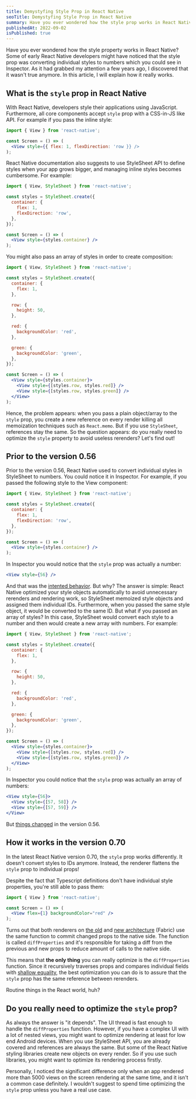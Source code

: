 ```yaml
---
title: Demystyfing Style Prop in React Native
seoTitle: Demystyfing Style Prop in React Native
summary: Have you ever wondered how the style prop works in React Native? Some of early React Native developers might have noticed that the style prop was converting individual styles to numbers which then were sent to the native side. In this article, I will explain how the style prop works in React Native 0.70.
publishedAt: 2022-09-02
isPublished: true
---
```


Have you ever wondered how the style property works in React Native? Some of early React Native developers might have noticed that the style prop was converting individual styles to numbers which you could see in Inspector. As it had grabbed my attention a few years ago, I discovered that it wasn't true anymore. In this article, I will explain how it really works.

## What is the `style` prop in React Native

With React Native, developers style their applications using JavaScript. Furthermore, all core components accept `style` prop with a CSS-in-JS like API. For example if you pass the inline style:

```jsx
import { View } from 'react-native';

const Screen = () => (
  <View style={{ flex: 1, flexDirection: 'row }} />
);
```

React Native documentation also suggests to use StyleSheet API to define styles when your app grows bigger, and managing inline styles becomes cumbersome. For example:

```jsx
import { View, StyleSheet } from 'react-native';

const styles = StyleSheet.create({
  container: {
    flex: 1,
    flexDirection: 'row',
  },
});

const Screen = () => (
  <View style={styles.container} />
);
```

You might also pass an array of styles in order to create composition:

```jsx
import { View, StyleSheet } from 'react-native';

const styles = StyleSheet.create({
  container: {
    flex: 1,
  },

  row: {
    height: 50,
  },

  red: {
    backgroundColor: 'red',
  },

  green: {
    backgroundColor: 'green',
  },
});

const Screen = () => (
  <View style={styles.container}>
    <View style={[styles.row, styles.red]} />
    <View style={[styles.row, styles.green]} />
  </View>
);
```

Hence, the problem appears: when you pass a plain object/array to the `style` prop, you create a new reference on every render killing all memoization techniques such as `React.memo`. But if you use `StyleSheet`, references stay the same. So the question appears: do you really need to optimize the `style` property to avoid useless rerenders? Let's find out!

## Prior to the version 0.56

Prior to the version 0.56, React Native used to convert individual styles in StyleSheet to numbers. You could notice it in Inspector. For example, if you passed the following style to the View component:

```jsx
import { View, StyleSheet } from 'react-native';

const styles = StyleSheet.create({
  container: {
    flex: 1,
    flexDirection: 'row',
  },
});

const Screen = () => (
  <View style={styles.container} />
);
```

In Inspector you would notice that the `style` prop was actually a number:

```jsx
<View style={56} />
```

And that was the [intented behavior](https://github.com/facebook/react-native/blob/0.55-stable/Libraries/StyleSheet/StyleSheet.js#L236). But why? The answer is simple: React Native optimized your style objects automatically to avoid unnecessary rerenders and rendering work, so StyleSheet memoized style objects and assigned them individual IDs. Furthermore, when you passed the same style object, it would be converted to the same ID. But what if you passed an array of styles? In this case, StyleSheet would convert each style to a number and then would create a new array with numbers. For example:

```jsx
import { View, StyleSheet } from 'react-native';

const styles = StyleSheet.create({
  container: {
    flex: 1,
  },

  row: {
    height: 50,
  },

  red: {
    backgroundColor: 'red',
  },

  green: {
    backgroundColor: 'green',
  },
});

const Screen = () => (
  <View style={styles.container}>
    <View style={[styles.row, styles.red]} />
    <View style={[styles.row, styles.green]} />
  </View>
);
```

In Inspector you could notice that the `style` prop was actually an array of numbers:

```jsx
<View style={56}>
  <View style={[57, 58]} />
  <View style={[57, 59]} />
</View>
```

But [things changed](https://github.com/facebook/react-native/blob/0.56-stable/Libraries/StyleSheet/StyleSheet.js#L369) in the version 0.56.

## How it works in the version 0.70

In the latest React Native version 0.70, the `style` prop works differently. It doesn't convert styles to IDs anymore. Instead, the renderer flattens the `style` prop to individual props!

Despite the fact that Typescript definitions don't have individual style properties, you're still able to pass them:

```jsx
import { View } from 'react-native';

const Screen = () => (
  <View flex={1} backgroundColor="red" />
);
```

Turns out that both renderers on [the old](https://github.com/facebook/react-native/blob/0.70-stable/Libraries/Renderer/implementations/ReactNativeRenderer-prod.js#L1611) and [new architecture](https://github.com/facebook/react-native/blob/0.70-stable/Libraries/Renderer/implementations/ReactNativeRenderer-prod.js#L1611) (Fabric) use the same function to commit changed props to the native side. The function is called `diffProperties` and it's responsible for taking a diff from the previous and new props to reduce amount of calls to the native side.

This means that **the only thing** you can really optimize is the `diffProperties` function. Since it recursively traverses props and compares individual fields with [shallow equality](https://github.com/facebook/react/blob/v18.2.0/packages/react-native-renderer/src/ReactNativeAttributePayload.js#L335), the best optimization you can do is to assure that the `style` prop has the same reference between rerenders.

Routine things in the React world, huh?

## Do you really need to optimize the `style` prop?

As always the answer is "it depends". The UI thread is fast enough to handle the `diffProperties` function. However, if you have a complex UI with a lot of nested views, you might want to optimize rendering at least for low end Android devices. When you use StyleSheet API, you are already covered and references are always the same. But some of the React Native styling libraries create new objects on every render. So if you use such libraries, you might want to optimize its rendering process firstly.

Personally, I noticed the significant difference only when an app rendered more than 5000 views on the screen rendering at the same time, and it isn't a common case definitely. I wouldn't suggest to spend time optimizing the `style` prop unless you have a real use case.
